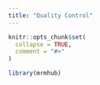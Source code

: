 ```yaml
---
title: "Quality Control"
---
```


```r
knitr::opts_chunk$set(
  collapse = TRUE,
  comment = "#>"
)
```

```r
library(mrmhub)
```
